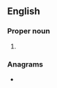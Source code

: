 {{also|ESD}}
==English==

===Proper noun===
{{en-proper noun}}

# {{abbreviation of|Esdras|lang=en}}

===Anagrams===
* {{anagrams|en|a=des|DES|DEs|Des|EDS|EDs|SDE|SED|dEs|des|des-|eds|eds.|sed}}